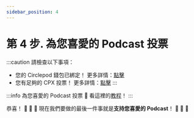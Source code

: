 ```yaml
---
sidebar_position: 4
---
```


# 第 4 步. 為您喜愛的 Podcast 投票
:::caution 請檢查以下事項：
- 您的 Circlepod 錢包已綁定！ 更多詳情：[點擊](/docs/wallet/connect-wallet)
- 您有足夠的 CPX 投票！ 更多詳情：[點擊](/docs/wallet/airdrop)
:::

:::info 為您喜愛的 Podcast 投票
🔸 看這裡的[教程](/docs/protocol/governance/vote)！
:::

恭喜！ 🎉 🎉 🎉 現在我們要做的最後一件事就是**支持您喜愛的 Podcast**！ 🚀 🚀 🚀